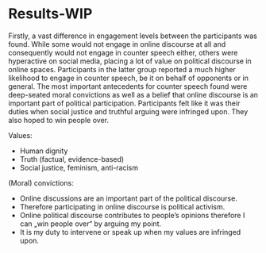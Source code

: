 # Results-WIP
Firstly, a vast difference in engagement levels between the participants was found. While some would not engage in online discourse at all and consequently would not engage in counter speech either, others were hyperactive on social media, placing a lot of value on political discourse in online spaces. Participants in the latter group reported a much higher likelihood to engage in counter speech, be it on behalf of opponents or in general.
The most important antecedents for counter speech found were deep-seated moral convictions as well as a belief that online discourse is an important part of political participation. Participants felt like it was their duties when social justice and truthful arguing were infringed upon. They also hoped to win people over.

Values:

* Human dignity
* Truth (factual, evidence-based)
* Social justice, feminism, anti-racism


(Moral) convictions:

* Online discussions are an important part of the political discourse.
* Therefore participating in online discourse is political activism.
* Online political discourse contributes to people’s opinions therefore I can „win people over“ by arguing my point.
* It is my duty to intervene or speak up when my values are infringed upon.
